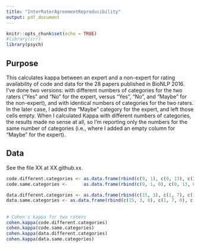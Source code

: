 ```yaml
---
title: "InterRaterAgreementReproducibility"
output: pdf_document
---
```


```r
knitr::opts_chunk$set(echo = TRUE)
#library(irr)
library(psych)
```
## Purpose

This calculates kappa between an expert and a non-expert for rating availability of code and data for the 28 papers published in BioNLP 2016.
I've done two versions: with different numbers of categories for the two raters ("Yes" and "No" for the expert, versus "Yes", "No", and "Maybe" for the non-expert), and with identical numbers of categories for the two raters.  In the later case, I added the "Maybe" category for the expert, and left those cells empty.
When I calculated Kappa with different numbers of categories, the results made no sense at all, so I'm reporting only the numbers for the same number of categories (i.e., where I added an empty column for "Maybe" for the expert).


## Data

See the file XX at XX.github.xx.

```r

code.different.categories <- as.data.frame(rbind(c(9, 1), c(0, 13), c(3, 2)))
code.same.categories <-      as.data.frame(rbind(c(9, 1, 0), c(0, 13, 0), c(3, 2, 0)))

data.different.categories <- as.data.frame(rbind(c(15, 3), c(1, 7), c(1, 1)))
data.same.categories <- as.data.frame(rbind(c(15, 3, 0), c(1, 7, 0), c(1, 1, 0)))
```

## 



```r
# Cohen's kappa for two raters
cohen.kappa(code.different.categories)
cohen.kappa(code.same.categories)
cohen.kappa(data.different.categories)
cohen.kappa(data.same.categories)
```

